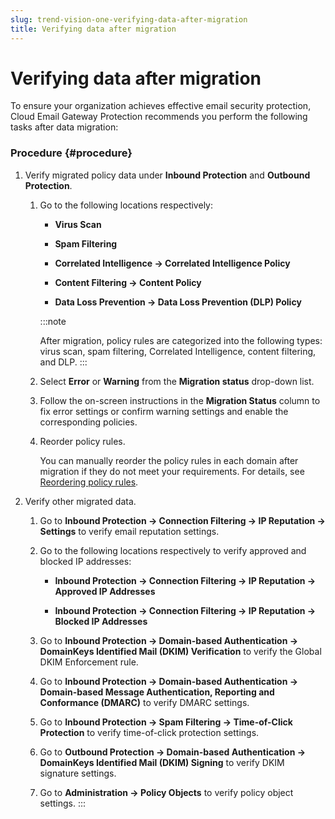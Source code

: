```yaml
---
slug: trend-vision-one-verifying-data-after-migration
title: Verifying data after migration
---
```

# Verifying data after migration

To ensure your organization achieves effective email security protection, Cloud Email Gateway Protection recommends you perform the following tasks after data migration:

### Procedure {#procedure}

1.  Verify migrated policy data under **Inbound Protection** and **Outbound Protection**.

    1.  Go to the following locations respectively:

        - **Virus Scan**

        - **Spam Filtering**

        - **Correlated Intelligence → Correlated Intelligence Policy**

        - **Content Filtering → Content Policy**

        - **Data Loss Prevention → Data Loss Prevention (DLP) Policy**

        :::note

        After migration, policy rules are categorized into the following types: virus scan, spam filtering, Correlated Intelligence, content filtering, and DLP.
        :::

    2.  Select **Error** or **Warning** from the **Migration status** drop-down list.

    3.  Follow the on-screen instructions in the **Migration Status** column to fix error settings or confirm warning settings and enable the corresponding policies.

    4.  Reorder policy rules.

        You can manually reorder the policy rules in each domain after migration if they do not meet your requirements. For details, see [Reordering policy rules](reordering-policy-rules.mdx).

2.  Verify other migrated data.

    1.  Go to **Inbound Protection → Connection Filtering → IP Reputation → Settings** to verify email reputation settings.

    2.  Go to the following locations respectively to verify approved and blocked IP addresses:

        - **Inbound Protection → Connection Filtering → IP Reputation → Approved IP Addresses**

        - **Inbound Protection → Connection Filtering → IP Reputation → Blocked IP Addresses**

    3.  Go to **Inbound Protection → Domain-based Authentication → DomainKeys Identified Mail (DKIM) Verification** to verify the Global DKIM Enforcement rule.

    4.  Go to **Inbound Protection → Domain-based Authentication → Domain-based Message Authentication, Reporting and Conformance (DMARC)** to verify DMARC settings.

    5.  Go to **Inbound Protection → Spam Filtering → Time-of-Click Protection** to verify time-of-click protection settings.

    6.  Go to **Outbound Protection → Domain-based Authentication → DomainKeys Identified Mail (DKIM) Signing** to verify DKIM signature settings.

    7.  Go to **Administration → Policy Objects** to verify policy object settings.
:::
